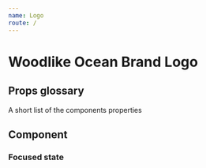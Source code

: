 ```yaml
---
name: Logo
route: /
---
```



# Woodlike Ocean Brand Logo

## Props glossary
A short list of the components properties
<Props of={Logo} />

## Component
<Playground>
  <Logo
    title="Woodlike Ocean - Sustainable Swimwear crafted from ocean recovered fishing nets"
    desc="The Woodlike Ocean logo represents the moving water waves made by a drop of water"
  />
</Playground>

### Focused state
<Playground>
  <Logo focused={true} />
</Playground>
